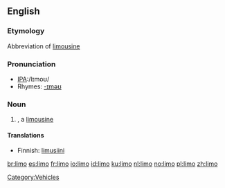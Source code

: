 ==English==
===Etymology===
Abbreviation of [[limousine]]
===Pronunciation===
*[[w:International Phonetic Alphabet|IPA]]:/lɪmoʊ/
*Rhymes: [[Rhymes:English:-ɪməʊ|-ɪməʊ]]

===Noun===
{{en-noun}}
# {{slang}}, a [[limousine]]

====Translations====
*Finnish: [[limusiini]]

[[Category:Vehicles]]

[[br:limo]]
[[es:limo]]
[[fr:limo]]
[[io:limo]]
[[id:limo]]
[[ku:limo]]
[[nl:limo]]
[[no:limo]]
[[pl:limo]]
[[zh:limo]]